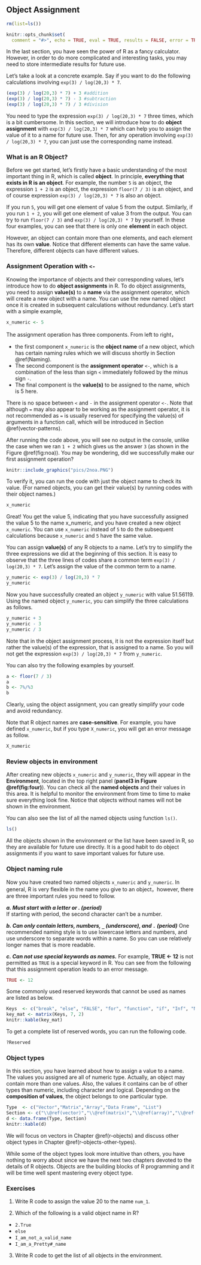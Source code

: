 
## Object Assignment {#Object-Assignment}

```r
rm(list=ls())
```

```r
knitr::opts_chunk$set(
  comment = "#>", echo = TRUE, eval = TRUE, results = FALSE, error = TRUE, fig.width = 6, warning = FALSE, collapse = TRUE)
```


In the last section, you have seen the power of R as a fancy calculator. However, in order to do more complicated and interesting tasks, you may need to store intermediate results for future use.  

Let's take a look at a concrete example. Say if you want to do the following calculations involving `exp(3) / log(20,3) * 7`.  

```r
(exp(3) / log(20,3) * 7) + 3 #addition
(exp(3) / log(20,3) * 7) - 3 #subtraction
(exp(3) / log(20,3) * 7) / 3 #division
```

You need to type the expression `exp(3) / log(20,3) * 7` three times, which is a bit cumbersome. In this section, we will introduce how to do **object assignment** with `exp(3) / log(20,3) * 7` which can help you to assign the value of it to a name for future use. Then, for any operation involving `exp(3) / log(20,3) * 7`, you can just use the corresponding name instead.  

### What is an R Object?

Before we get started, let's firstly have a basic understanding of the most important thing in R, which is called **object**. In principle, **everything that exists in R is an object**. For example, the number `5` is an object, the expression `1 + 2` is an object, the expression `floor(7 / 3)` is an object, and of course expression `exp(3) / log(20,3) * 7` is also an object.   

If you run `5`, you will get one element of value 5 from the output. Similarly, if you run `1 + 2`, you will get one element of value 3 from the output. You can try to run `floor(7 / 3)` and `exp(3) / log(20,3) * 7` by yourself.  In these four examples, you can see that there is only one **element** in each object.

However, an object can contain more than one elements, and each element has its own **value**. Notice that different elements can have the same value. Therefore, different objects can have different values. 



### Assignment Operation with `<-` {#assignment}

Knowing the importance of objects and their corresponding values, let's introduce how to do **object assignments** in R. To do object assignments, you need to assign **value(s)** to a **name** via the assignment operator, which will create a new object with a name. You can use the new named object once it is created in subsequent calculations without redundancy. Let's start with a simple example,

```r
x_numeric <- 5
```

The assignment operation has three components. From left to right，

- the first component `x_numeric` is the **object name** of a new object, which has certain naming rules which we will discuss shortly in Section \@ref(Naming). 
- The second component is the **assignment operator** `<-`, which is a combination of the less than sign `<` immediately followed by the minus sign `-`. 
- The final component is the **value(s)** to be assigned to the name, which is 5 here. 

::: {.infobox .caution data-latex="{caution}"}
There is no space between `<` and `-` in the assignment operator `<-`. Note that although `=` may also appear to be working as the assignment operator, it is not recommended as `=` is usually reserved for specifying the value(s) of arguments in a function call, which will be introduced in Section \@ref(vector-patterns).
:::

After running the code above, you will see no output in the console, unlike the case when we ran `1 + 2` which gives us the answer `3` (as shown in the Figure \@ref(fig:noa)). You may be wondering, did we successfully make our first assignment operation? 

```r
knitr::include_graphics("pics/2noa.PNG")
```

To verify it, you can run the code with just the object name to check its value. (For named objects, you can get their value(s) by running codes with their object names.)

```r
x_numeric
```

Great! You get the value 5, indicating that you have successfully assigned the value 5 to the name x_numeric, and you have created a new object `x_numeric`. You can use `x_numeric` instead of `5` to do the subsequent calculations because `x_numeric` and `5` have the same value. 

You can assign **value(s)** of any R objects to a name. Let's try to simplify the three expressions we did at the beginning of this section. It is easy to observe that the three lines of codes share a common term `exp(3) / log(20,3) * 7`. Let's assign the value of the common term to a name. 

```r
y_numeric <- exp(3) / log(20,3) * 7
y_numeric
```

Now you have successfully created an object `y_numeric` with value 51.56119. Using the named object `y_numeric`, you can simplify the three calculations as follows. 

```r
y_numeric + 3
y_numeric - 3
y_numeric / 3
```

::: {.infobox .caution data-latex="{caution}"}
Note that in the object assignment process, it is not the expression itself but rather the value(s) of the expression, that is assigned to a name. So you will not get the expression `exp(3) / log(20,3) * 7` from `y_numeric`. 
:::



You can also try the following examples by yourself.

```r
a <- floor(7 / 3) 
a
b <- 7%/%3
b
```

Clearly, using the object assignment, you can greatly simplify your code and avoid redundancy. 

Note that R object names are **case-sensitive**. For example, you have defined `x_numeric`, but if you type `X_numeric`, you will get an error message as follow. 

```r
X_numeric
```



### Review objects in environment

After creating new objects `x_numeric` and `y_numeric`, they will appear in the **Environment**, located in the top right panel (**panel3 in Figure \@ref(fig:four)**). You can check all the **named objects** and their values in this area. It is helpful to monitor the environment from time to time to make sure everything look fine. Notice that objects without names will not be shown in the environment.

You can also see the list of all the named objects using function `ls()`.

```r
ls()
```

All the objects shown in the environment or the list have been saved in R, so they are available for future use directly. It is a good habit to do object assignments if you want to save important values for future use.

### Object naming rule {#Naming}

Now you have created two named objects `x_numeric` and `y_numeric`. In general, R is very flexible in the name you give to an object，however, there are three important rules you need to follow.

***a. Must start with a letter or . (period)***     
If starting with period, the second character can't be a number.   

***b. Can only contain letters, numbers, `_` (underscore), and `.` (period)***
One recommended naming style is to use lowercase letters and numbers, and use underscore to separate words within a name. So you can use relatively longer names that is more readable.

***c. Can not use special keywords as names.***
For example, **TRUE <- 12** is not permitted as `TRUE` is a special keyword in R. You can see from the following that this assignment operation leads to an error message. 

```r
TRUE <- 12
```

Some commonly used reserved keywords that cannot be used as names are listed as below.


```r
Keys  <- c("break", "else", "FALSE", "for", "function", "if", "Inf", "NA", "NaN", "next", "repeat", "return", "TRUE", "while")
key_mat <- matrix(Keys, 7, 2)
knitr::kable(key_mat)
```

To get a complete list of reserved words, you can run the following code.
```r
?Reserved
```


### Object types

In this section, you have learned about how to assign a value to a name. The values you assigned are all of numeric type. Actually, an object may contain more than one values. Also, the values it contains can be of other types than numeric, including character and logical. Depending on the **composition of values**, the object belongs to one particular type. 



```r
Type  <- c("Vector","Matrix","Array","Data Frame", "List")
Section <- c("\\@ref(vector)","\\@ref(matrix)","\\@ref(array)","\\@ref(dataframe)","\\@ref(list)")
d <- data.frame(Type, Section)
knitr::kable(d)
```

We will focus on vectors in Chapter \@ref(r-objects) and discuss other object types in Chapter \@ref(r-objects-other-types).

While some of the object types look more intuitive than others, you have nothing to worry about since we have the next two chapters devoted to the details of R objects. Objects are the building blocks of R programming and it will be time well spent mastering every object type. 


### Exercises

1. Write R code to assign the value 20 to the name `num_1`.

2. Which of the following is a valid object name in R?

- `2.True`
- `else`
- `I_am_not_a_valid_name`
- `I_am_a_Pretty#_name`

3. Write R code to get the list of all objects in the environment.

